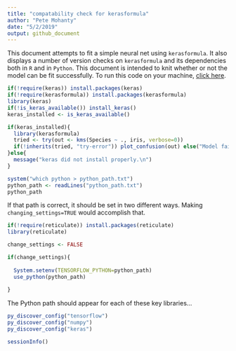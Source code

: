 ```yaml
---
title: "compatability check for kerasformula"
author: "Pete Mohanty"
date: "5/2/2019"
output: github_document
---
```


This document attempts to fit a simple neural net using `kerasformula`. It also displays a number of version checks on `kerasformula` and its dependencies both in `R` and in `Python`. This document is intended to knit whether or not the model can be fit successfully. To run this code on your machine, [click here](https://github.com/rdrr1990/kerasformula/blob/master/short_course/kerasformula_diagnostic.Rmd).

```r
if(!require(keras)) install.packages(keras)
if(!require(kerasformula)) install.packages(kerasformula)
library(keras)
if(!is_keras_available()) install_keras()
keras_installed <- is_keras_available()
```


```r
if(keras_installed){
  library(kerasformula)
  tried <- try(out <- kms(Species ~ ., iris, verbose=0))
  if(!inherits(tried, "try-error")) plot_confusion(out) else("Model failed to estimate.\n\n\n")
}else{
  message("keras did not install properly.\n")
}

```

```r
system("which python > python_path.txt")
python_path <- readLines("python_path.txt")
python_path
```

If that path is correct, it should be set in two different ways. Making `changing_settings=TRUE` would accomplish that. 

```r
if(!require(reticulate)) install.packages(reticulate)
library(reticulate)

change_settings <- FALSE

if(change_settings){
  
  System.setenv(TENSORFLOW_PYTHON=python_path)
  use_python(python_path)
    
}
```
The Python path should appear for each of these key libraries...
```r
py_discover_config("tensorflow")
py_discover_config("numpy")
py_discover_config("keras")
```

```r
sessionInfo()

```
